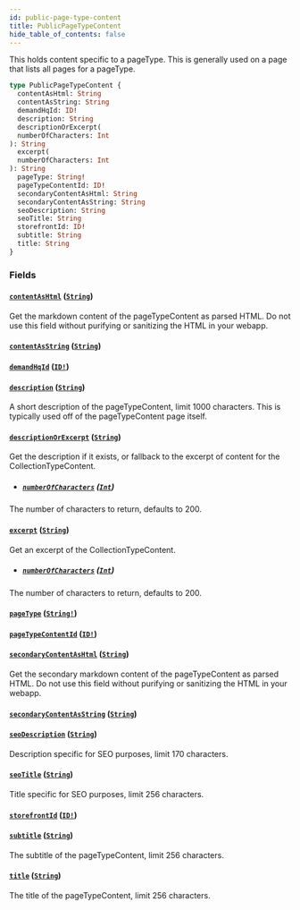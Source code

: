 ```yaml
---
id: public-page-type-content
title: PublicPageTypeContent
hide_table_of_contents: false
---
```



This holds content specific to a pageType. This is generally used on a page that lists all pages for a pageType.

```graphql
type PublicPageTypeContent {
  contentAsHtml: String
  contentAsString: String
  demandHqId: ID!
  description: String
  descriptionOrExcerpt(
  numberOfCharacters: Int
): String
  excerpt(
  numberOfCharacters: Int
): String
  pageType: String!
  pageTypeContentId: ID!
  secondaryContentAsHtml: String
  secondaryContentAsString: String
  seoDescription: String
  seoTitle: String
  storefrontId: ID!
  subtitle: String
  title: String
}
```


### Fields

#### [`contentAsHtml`](#) ([`String`](/developers/demandhq-apis/storefront-api/graphql/reference/scalars/string))

Get the markdown content of the pageTypeContent as parsed HTML. Do not use
this field without purifying or sanitizing the HTML in your webapp.


#### [`contentAsString`](#) ([`String`](/developers/demandhq-apis/storefront-api/graphql/reference/scalars/string))




#### [`demandHqId`](#) ([`ID!`](/developers/demandhq-apis/storefront-api/graphql/reference/scalars/id))




#### [`description`](#) ([`String`](/developers/demandhq-apis/storefront-api/graphql/reference/scalars/string))

A short description of the pageTypeContent, limit 1000 characters. This is
typically used off of the pageTypeContent page itself.


#### [`descriptionOrExcerpt`](#) ([`String`](/developers/demandhq-apis/storefront-api/graphql/reference/scalars/string))

Get the description if it exists, or fallback to the excerpt of content for the CollectionTypeContent.
- ##### [`numberOfCharacters`](#) ([`Int`](/developers/demandhq-apis/storefront-api/graphql/reference/scalars/int))

The number of characters to return, defaults to 200.


#### [`excerpt`](#) ([`String`](/developers/demandhq-apis/storefront-api/graphql/reference/scalars/string))

Get an excerpt of the CollectionTypeContent.
- ##### [`numberOfCharacters`](#) ([`Int`](/developers/demandhq-apis/storefront-api/graphql/reference/scalars/int))

The number of characters to return, defaults to 200.


#### [`pageType`](#) ([`String!`](/developers/demandhq-apis/storefront-api/graphql/reference/scalars/string))




#### [`pageTypeContentId`](#) ([`ID!`](/developers/demandhq-apis/storefront-api/graphql/reference/scalars/id))




#### [`secondaryContentAsHtml`](#) ([`String`](/developers/demandhq-apis/storefront-api/graphql/reference/scalars/string))

Get the secondary markdown content of the pageTypeContent as parsed HTML. Do
not use this field without purifying or sanitizing the HTML in your webapp.


#### [`secondaryContentAsString`](#) ([`String`](/developers/demandhq-apis/storefront-api/graphql/reference/scalars/string))




#### [`seoDescription`](#) ([`String`](/developers/demandhq-apis/storefront-api/graphql/reference/scalars/string))

Description specific for SEO purposes, limit 170 characters.


#### [`seoTitle`](#) ([`String`](/developers/demandhq-apis/storefront-api/graphql/reference/scalars/string))

Title specific for SEO purposes, limit 256 characters.


#### [`storefrontId`](#) ([`ID!`](/developers/demandhq-apis/storefront-api/graphql/reference/scalars/id))




#### [`subtitle`](#) ([`String`](/developers/demandhq-apis/storefront-api/graphql/reference/scalars/string))

The subtitle of the pageTypeContent, limit 256 characters.


#### [`title`](#) ([`String`](/developers/demandhq-apis/storefront-api/graphql/reference/scalars/string))

The title of the pageTypeContent, limit 256 characters.





